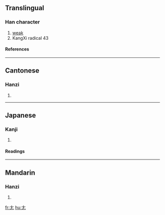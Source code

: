 {{see|尤}}
==Translingual==
{{Han stroke|[[Image:尢-order.gif]]}}
===Han character===
{{Han char|rn=43|rad=尢|as=00|sn=3|four=4001<sub>0</sub>|canj=大山 (KU), X大山 (XKU)}}
# [[weak]]
# KangXi radical 43
====References====
{{Han ref|kx=0298.020|dkj=07539|dj=0593.010|hdz=10551.100|uh=5C22|ud=23586|bh=A471|bd=42097}}
----
==Cantonese==
===Hanzi===
{{yue-hanzi|jyut=[[wong1]]|y=[[wong1]]}}
# {{defn|Cantonese}}
----
==Japanese==
===Kanji===
{{ja-kanji|grade=9|rs=尢00}}
# {{defn|Japanese}} 
====Readings====
{{ja-readings|on=[[おう]] (ō)|kun=[[あしなえ]] (ashinae), [[せむし]] (semushi)}}
----
==Mandarin==
===Hanzi===
{{cmn-hanzi|pin=[[wāng]] (wang1), [[yóu]] (you2)|wg=wang<sup>1</sup>}}
# {{defn|Mandarin}}

[[fr:尢]]
[[hu:尢]]